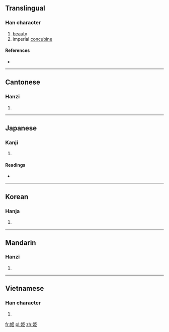 {{also|姫}}
==Translingual==

===Han character===
{{Han char|rn=38|rad=女|as=07|sn=10|four=4141<sub>7</sub>|canj=女尸中中 (VSLL)}}

# [[beauty]]
# imperial [[concubine]]

====References====
* {{Han ref|kx=0260.230|dkj=06230|dj=0526.240|hdz=21049.150|uh=59EC|ud=23020|bh=AE56|bd=44630}}

----

==Cantonese==

===Hanzi===
{{yue-hanzi|jyut=|y=gei1}}

# {{defn|Cantonese|sort=女07}}

----

==Japanese==

===Kanji===
{{ja-kanji|grade=|rs=女07}}

# {{defn|Japanese|sort=女07}}

====Readings====
* {{ja-readings|on=[[き]] (ki)|kun=[[ひめ]] (hime)}}

----

==Korean==

===Hanja===
{{ko-hanja|hangeul=희|rv=hui|mr=hŭi}}

# {{defn|Korean|sort=女07}}

----

==Mandarin==

===Hanzi===
{{cmn-hanzi|pin=[[jī]] ([[ji1]])|wg=chi<sup>1</sup>}}

# {{defn|Mandarin|sort=女07}}

----

==Vietnamese==

===Han character===
{{vi-hantu|[[cơ]]|rs=女07}}

# {{defn|Vietnamese|sort=女07}}

[[fr:姬]]
[[pl:姬]]
[[zh:姬]]